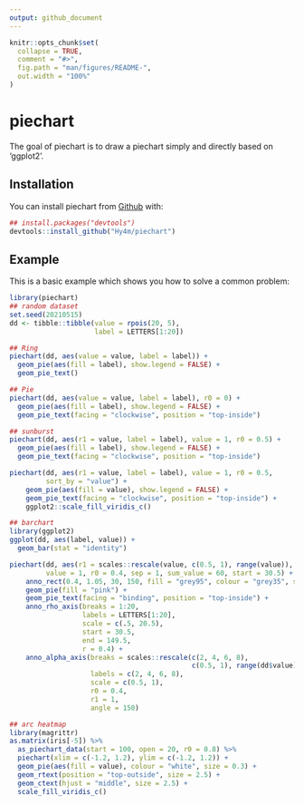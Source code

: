 ```yaml
---
output: github_document
---
```


<!-- README.md is generated from README.Rmd. Please edit that file -->

```r
knitr::opts_chunk$set(
  collapse = TRUE,
  comment = "#>",
  fig.path = "man/figures/README-",
  out.width = "100%"
)
```

# piechart

<!-- badges: start -->
<!-- badges: end -->

The goal of piechart is to draw a piechart simply and directly based on 'ggplot2'.

## Installation

You can install piechart from [Github](https://github.com) with:

``` r
## install.packages("devtools")
devtools::install_github("Hy4m/piechart")
```

## Example

This is a basic example which shows you how to solve a common problem:

```r
library(piechart)
## random dataset
set.seed(20210515)
dd <- tibble::tibble(value = rpois(20, 5),
                     label = LETTERS[1:20])

## Ring
piechart(dd, aes(value = value, label = label)) +
  geom_pie(aes(fill = label), show.legend = FALSE) +
  geom_pie_text()

## Pie
piechart(dd, aes(value = value, label = label), r0 = 0) +
  geom_pie(aes(fill = label), show.legend = FALSE) +
  geom_pie_text(facing = "clockwise", position = "top-inside")

## sunburst
piechart(dd, aes(r1 = value, label = label), value = 1, r0 = 0.5) +
  geom_pie(aes(fill = label), show.legend = FALSE) +
  geom_pie_text(facing = "clockwise", position = "top-inside")

piechart(dd, aes(r1 = value, label = label), value = 1, r0 = 0.5,
         sort_by = "value") +
    geom_pie(aes(fill = value), show.legend = FALSE) +
    geom_pie_text(facing = "clockwise", position = "top-inside") +
    ggplot2::scale_fill_viridis_c()

## barchart
library(ggplot2)
ggplot(dd, aes(label, value)) +
  geom_bar(stat = "identity")

piechart(dd, aes(r1 = scales::rescale(value, c(0.5, 1), range(value)),  label = label), 
         value = 1, r0 = 0.4, sep = 1, sum_value = 60, start = 30.5) +
    anno_rect(0.4, 1.05, 30, 150, fill = "grey95", colour = "grey35", size = 0.4) +
    geom_pie(fill = "pink") +
    geom_pie_text(facing = "binding", position = "top-inside") +
    anno_rho_axis(breaks = 1:20,
                  labels = LETTERS[1:20],
                  scale = c(.5, 20.5), 
                  start = 30.5, 
                  end = 149.5,
                  r = 0.4) +
    anno_alpha_axis(breaks = scales::rescale(c(2, 4, 6, 8), 
                                             c(0.5, 1), range(dd$value)),
                    labels = c(2, 4, 6, 8),
                    scale = c(0.5, 1),
                    r0 = 0.4, 
                    r1 = 1,
                    angle = 150) 

## arc heatmap
library(magrittr)
as.matrix(iris[-5]) %>% 
  as_piechart_data(start = 100, open = 20, r0 = 0.8) %>% 
  piechart(xlim = c(-1.2, 1.2), ylim = c(-1.2, 1.2)) +
  geom_pie(aes(fill = value), colour = "white", size = 0.3) +
  geom_rtext(position = "top-outside", size = 2.5) +
  geom_ctext(hjust = "middle", size = 2.5) +
  scale_fill_viridis_c()
```

